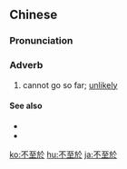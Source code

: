 {{also|不至于}}
==Chinese==
{{zh-forms|s=不至于|type=12}}

===Pronunciation===
{{zh-pron
|m=不zhìyú,tl=y
|c=bat1 zi3 jyu1
|h=pfs=put-chṳ-yî
|cat=adv
}}

===Adverb===
{{zh-adv}}

# {{lb|zh|colloquial}} cannot go so far; [[unlikely]]
#: {{zh-x|我 明白 他 火大 的 原因，但 他 不至於 傷害 你 吧？|I get why he's upset, but he '''wouldn't go so far as''' to hurt you, would he?}}

====See also====
* {{zh-l|至於}}
* {{zh-l|至於嗎}}

[[ko:不至於]]
[[hu:不至於]]
[[ja:不至於]]